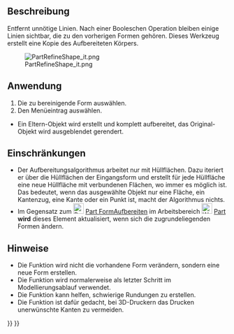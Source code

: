 <languages/>
{{Docnav/de
|[[OpenSCAD_RemoveSubtree/de|TeilbaumEntfernen]]
|[[OpenSCAD_MirrorMeshFeature/de|NetzelementSpiegeln]]
|[[OpenSCAD_Workbench/de|OpenSCAD]]
|IconL=OpenSCAD_RemoveSubtree.svg
|IconR=OpenSCAD_MirrorMeshFeature.svg
|IconC=Workbench_OpenSCAD.svg
}}

{{GuiCommand/de
|Name=OpenSCAD RefineShapeFeature
|Name/de=OpenSCAD FormelementAufbereiten
|MenuLocation=OpenSCAD → Formelement aufbereiten
|Workbenches=[[OpenSCAD_Workbench/de|OpenSCAD]]
}}

<span id="Description"></span>
==Beschreibung== 

Entfernt unnötige Linien. Nach einer Booleschen Operation bleiben einige Linien sichtbar, die zu den vorherigen Formen gehören. Dieses Werkzeug erstellt eine Kopie des Aufbereiteten Körpers.

[[File:PartRefineShape_it.png]]

<span id="Usage"></span>
==Anwendung== 

# Die zu bereinigende Form auswählen.
# Den Menüeintrag {{KEY|OpenSCAD → Formelement aufbereiten}} auswählen.
* Ein Eltern-Objekt wird erstellt und komplett aufbereitet, das Original-Objekt wird ausgeblendet gerendert.

<span id="Limitations"></span>
==Einschränkungen== 

* Der Aufbereitungsalgorithmus arbeitet nur mit Hüllflächen. Dazu iteriert er über die Hüllflächen der Eingangsform und erstellt für jede Hüllfläche eine neue Hüllfläche mit verbundenen Flächen, wo immer es möglich ist. Das bedeutet, wenn das ausgewählte Objekt nur eine Fläche, ein Kantenzug, eine Kante oder ein Punkt ist, macht der Algorithmus nichts.
* Im Gegensatz zum [[Image:Part_RefineShape.svg|24px]] [[Part_RefineShape/de|Part FormAufbereiten]] im Arbeitsbereich [[Image:Workbench_Part.svg|24px|link=Part Workbench/de]] [[Part_Workbench/de|Part]] '''wird''' dieses Element aktualisiert, wenn sich die zugrundeliegenden Formen ändern.

<span id="Notes"></span>
==Hinweise== 

* Die Funktion wird nicht die vorhandene Form verändern, sondern eine neue Form erstellen.
* Die Funktion wird normalerweise als letzter Schritt im Modellierungsablauf verwendet.
* Die Funktion kann helfen, schwierige Rundungen zu erstellen.
* Die Funktion ist dafür gedacht, bei 3D-Druckern das Drucken unerwünschte Kanten zu vermeiden.


{{Docnav/de
|[[OpenSCAD_RemoveSubtree/de|TeilbaumEntfernen]]
|[[OpenSCAD_MirrorMeshFeature/de|NetzelementSpiegeln]]
|[[OpenSCAD_Workbench/de|OpenSCAD]]
|IconL=OpenSCAD_RemoveSubtree.svg
|IconR=OpenSCAD_MirrorMeshFeature.svg
|IconC=Workbench_OpenSCAD.svg
}}

{{OpenSCAD_Tools_navi{{#translation:}}}}
{{Userdocnavi{{#translation:}}}}